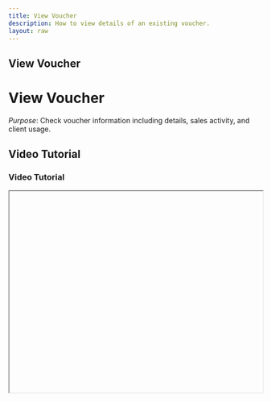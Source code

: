 ```yaml
---
title: View Voucher
description: How to view details of an existing voucher.
layout: raw
---
```



<div className="mdx-content">

## View Voucher

<h1 className="text-3xl font-bold text-gray-900 mb-4">View Voucher</h1>  

*Purpose*: Check voucher information including details, sales activity, and client usage.

## Video Tutorial

<h3 className="text-xl font-medium text-gray-800 mb-2">Video Tutorial</h3>

<iframe
  width="100%"
  height="400"
  title="View Voucher Tutorial"
  allowFullScreen
  className="rounded-lg"
/>

---

## Steps:

<h2 className="text-2xl font-semibold text-gray-800 mt-8 mb-4">Step-by-step Instructions</h2>

❶ **Go to Offers > Voucher**  
Navigate to the **Offers** section in the left menu, then click on **Voucher**.

❷ **Click on the Voucher Name**  
This will open the voucher's details panel.

❸ **View the Following Details**  
- **Basic Info**
- **Service List**
- **Venue(s)**
- **Sales Activity**
- **Client Usage**

❹ **Exit the Panel**  
Click the **Cancel** icon to close the details panel.

---

**Tip for First-Time Users**:  
Useful for reviewing voucher engagement, usage patterns, and assigned services/venues.

<div className="space-y-4 mt-6">

<div className="my-10 border-t border-gray-200" />

## More questions about this

<h3 className="text-xl font-semibold text-black mb-4 mt-10"> More questions about this?</h3>
</div>
<div className="space-y-4 mt-6">
  <details className="bg-white rounded-md p-4 border border-gray-300">
  <summary
    className="font-medium text-base text-gray-900"
    style={{
      backgroundColor: 'transparent',
      outline: 'none',
      cursor: 'pointer',
      userSelect: 'none',
      listStyle: 'none',
    }}
  >Can I see who used the voucher?</summary>
   <p className="mt-2 text-sm text-gray-700">
      Yes, the **Client Usage** section shows which clients have used the voucher.
    </p>
  </details>

  <details className="bg-white rounded-md p-4 border border-gray-300">
  <summary
    className="font-medium text-base text-gray-900"
    style={{
      backgroundColor: 'transparent',
      outline: 'none',
      cursor: 'pointer',
      userSelect: 'none',
      listStyle: 'none',
    }}
  >Can I export voucher usage?</summary>
    <p className="mt-2 text-sm text-gray-700">
      Currently, export options are available from the Reports section, not directly from this panel.
    </p>
  </details>
</div>
</div>

---

<div className="space-y-4 mt-6">

<div className="my-10 border-t border-gray-200" />

<div className="mdx-content mt-10">

Was this article helpful?

<div style={{ display: 'flex', gap: '1rem' }}>
  <button style={{ padding: '0.5rem', borderRadius: '9999px', backgroundColor: '#f0f0f0' }}>
    <FaThumbsUp/>
  </button>
  <button style={{ padding: '0.5rem', borderRadius: '9999px', backgroundColor: '#f0f0f0' }}>
    <FaThumbsDown/>
  </button>
</div>
</div>

---
</div>
